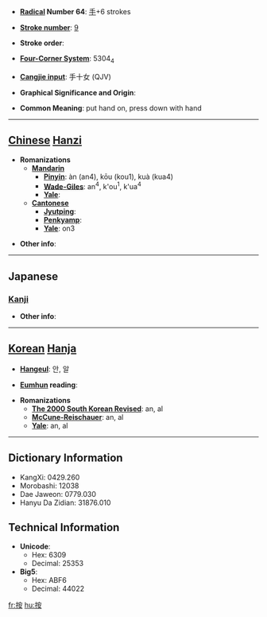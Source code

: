 * '''[[Wiktionary:Chinese radical index| Radical]] Number 64''': [[Wiktionary:Chinese radical index 手|手]]+6 strokes

* '''[[Wiktionary:Chinese total strokes index|Stroke number]]''': [[Wiktionary:Chinese total strokes index 9|9]]

* '''Stroke order''': 

* '''[[Wiktionary:Chinese four corner index|Four-Corner System]]''': 5304<sub>4</sub>

* '''[[Wiktionary:Chinese Cangjie index|Cangjie input]]''': 手十女 (QJV)

* '''Graphical Significance and Origin''': 

* '''Common Meaning''': put hand on, press down with hand

----

== [[Chinese]] [[Hanzi]] ==

* '''Romanizations'''
** '''[[Mandarin]]'''
*** '''[[Pinyin]]''': àn (an4), kōu (kou1), kuà (kua4)
*** '''[[Wade-Giles]]''': an<sup>4</sup>, k'ou<sup>1</sup>, k'ua<sup>4</sup>
*** '''[[Yale]]''': 
** '''[[Cantonese]]'''
*** '''[[Jyutping]]''':
*** '''[[Penkyamp]]''': 
*** '''[[Yale]]''': on3

* '''Other info''': 

----

==Japanese==
===[[Kanji]]===
{{kanji|on readings=[[あん]] (an)|kun readings=[[おさえる]] (osaeru), [[しらべる]] (shiraberu)}}

* '''Other info''':  

----

== [[Korean]] [[Hanja]] ==

* '''[[Hangeul]]''': 안, 알

* '''[[Eumhun]] reading''': 

* '''Romanizations'''
** '''[[The 2000 South Korean Revised Romanization|The 2000 South Korean Revised]]''': an, al
** '''[[McCune-Reischauer]]''': an, al
** '''[[Yale]]''': an, al

----

== Dictionary Information ==

* KangXi: 0429.260
* Morobashi: 12038
* Dae Jaweon: 0779.030
* Hanyu Da Zidian: 31876.010

== Technical Information ==

* '''Unicode''':
** Hex: 6309
** Decimal: 25353
* '''Big5''':
** Hex: ABF6
** Decimal: 44022

[[fr:按]]
[[hu:按]]